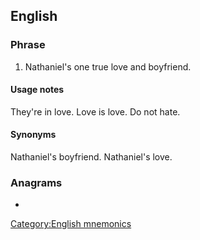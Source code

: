 ==English==

===Phrase===
{{en-phrase}}

# {{lb|en|noun}} Nathaniel's one true love and boyfriend.

====Usage notes====
They're in love. Love is love. Do not hate.

====Synonyms====
Nathaniel's boyfriend.
Nathaniel's love.

===Anagrams===
* {{anagrams|en|AMEPDs|PEDMAS|despam|medspa}}

[[Category:English mnemonics]]